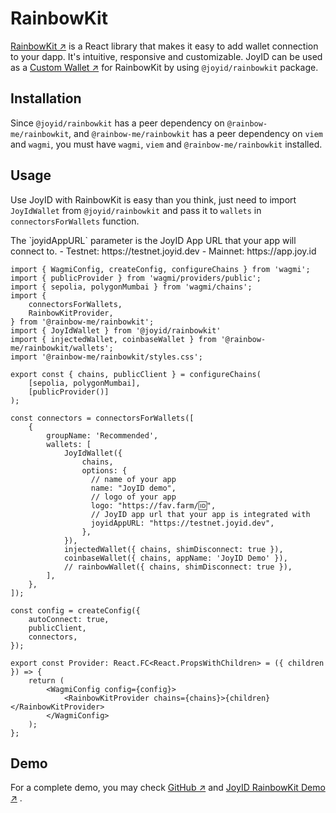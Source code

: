 # RainbowKit

[RainbowKit ↗](https://www.rainbowkit.com/) is a React library that makes it easy to add wallet connection to your dapp. It's intuitive, responsive and customizable. JoyID can be used as a [Custom Wallet ↗](https://www.rainbowkit.com/docs/custom-wallets) for RainbowKit by using `@joyid/rainbowkit` package.

## Installation

Since `@joyid/rainbowkit` has a peer dependency on `@rainbow-me/rainbowkit`, and `@rainbow-me/rainbowkit` has a peer dependency on `viem` and `wagmi`, you must have `wagmi`, `viem` and `@rainbow-me/rainbowkit` installed.


<PackageManagerTabs command="install @joyid/rainbowkit@0.1.1 @rainbow-me/rainbowkit@1 wagmi@1 viem@1" />

## Usage

Use JoyID with RainbowKit is easy than you think, just need to import `JoyIdWallet` from `@joyid/rainbowkit` and pass it to `wallets` in `connectorsForWallets` function.


<Callout type="info">
The `joyidAppURL` parameter is the JoyID App URL that your app will connect to.
  - Testnet: https://testnet.joyid.dev
  - Mainnet: https://app.joy.id
</Callout>

```tsx filename="provider.tsx" /JoyIdWallet/
import { WagmiConfig, createConfig, configureChains } from 'wagmi';
import { publicProvider } from 'wagmi/providers/public';
import { sepolia, polygonMumbai } from 'wagmi/chains';
import {
    connectorsForWallets,
    RainbowKitProvider,
} from '@rainbow-me/rainbowkit';
import { JoyIdWallet } from '@joyid/rainbowkit'
import { injectedWallet, coinbaseWallet } from '@rainbow-me/rainbowkit/wallets';
import '@rainbow-me/rainbowkit/styles.css';

export const { chains, publicClient } = configureChains(
    [sepolia, polygonMumbai],
    [publicProvider()]
);

const connectors = connectorsForWallets([
    {
        groupName: 'Recommended',
        wallets: [
            JoyIdWallet({
                chains,
                options: {
                  // name of your app
                  name: "JoyID demo",
                  // logo of your app
                  logo: "https://fav.farm/🆔",
                  // JoyID app url that your app is integrated with
                  joyidAppURL: "https://testnet.joyid.dev",
                },
            }),
            injectedWallet({ chains, shimDisconnect: true }),
            coinbaseWallet({ chains, appName: 'JoyID Demo' }),
            // rainbowWallet({ chains, shimDisconnect: true }),
        ],
    },
]);

const config = createConfig({
    autoConnect: true,
    publicClient,
    connectors,
});

export const Provider: React.FC<React.PropsWithChildren> = ({ children }) => {
    return (
        <WagmiConfig config={config}>
            <RainbowKitProvider chains={chains}>{children}</RainbowKitProvider>
        </WagmiConfig>
    );
};
```

## Demo

For a complete demo, you may check [GitHub ↗](https://github.com/nervina-labs/joyid-rainbow-kit-demo) and [JoyID RainbowKit Demo ↗](https://joyid-rainbow-kit-demo.vercel.app/) .
